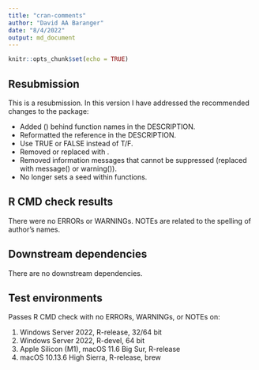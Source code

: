 ```yaml
---
title: "cran-comments"
author: "David AA Baranger"
date: "8/4/2022"
output: md_document
---
```


```r
knitr::opts_chunk$set(echo = TRUE)
```

## Resubmission

This is a resubmission. In this version I have addressed the recommended changes to the package:

* Added () behind function names in the DESCRIPTION.
* Reformatted the reference in the DESCRIPTION.
* Use TRUE or FALSE instead of T/F.
* Removed \dontrun{} or replaced with \donttest{}.
* Removed information messages that cannot be suppressed (replaced with message() or warning()).
* No longer sets a seed within functions. 

## R CMD check results

There were no ERRORs or WARNINGs. NOTEs are related to the spelling of author's names. 

## Downstream dependencies

There are no downstream dependencies.

## Test environments

Passes R CMD check with no ERRORs, WARNINGs, or NOTEs on:

1. Windows Server 2022, R-release, 32/64 bit
2. Windows Server 2022, R-devel, 64 bit
3. Apple Silicon (M1), macOS 11.6 Big Sur, R-release
4. macOS 10.13.6 High Sierra, R-release, brew

